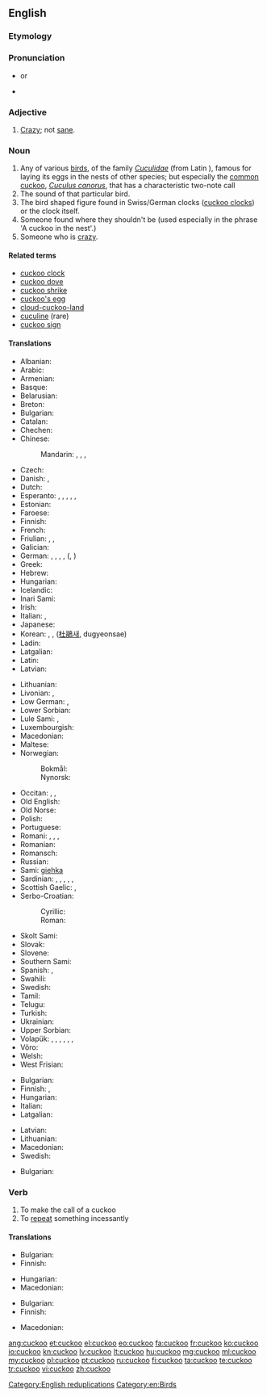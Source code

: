 ==English==

{{wikipedia}}

===Etymology===
{{onomat}}

===Pronunciation===
* {{IPA|/ˈkʊkuː/}} or {{IPA|/ˈkuːkuː/}}
* {{audio|en-us-cuckoo.ogg|Audio (US)}}

===Adjective===
{{en-adj}}

# [[crazy|Crazy]]; not [[sane]].

===Noun===
{{en-noun}}

# Any of various [[bird]]s, of the family ''[[Cuculidae]]'' (from Latin {{term|cuculus||cuckoo|lang=la}}), famous for laying its eggs in the nests of other species; but especially the [[common cuckoo]], ''[[Cuculus canorus]]'', that has a characteristic two-note call
# The sound of that particular bird.
# The bird shaped figure found in Swiss/German clocks ([[cuckoo clock]]s) or the clock itself.
# Someone found where they shouldn't be (used especially in the phrase 'A cuckoo in the nest'.)
# Someone who is [[crazy]].

====Related terms====
* [[cuckoo clock]]
* [[cuckoo dove]]
* [[cuckoo shrike]]
* [[cuckoo's egg]]
* [[cloud-cuckoo-land]]
* [[cuculine]] (rare)
* [[cuckoo sign]]

====Translations====
{{trans-top|the bird}}
* Albanian: {{t-|sq|qyqja}}
* Arabic: {{t-|ar|وقواق|m|tr=waqwaaq}}
* Armenian: {{t-|hy|կկու|tr=kku}}
* Basque: {{t-|eu|kuku}}
* Belarusian: {{t-|be|зязюля|tr=zjazjúlja}}
* Breton: {{t+|br|koukoug}}
* Bulgarian: {{t-|bg|обикновена кукувица|tr=obiknovena kukuvica|f}}
* Catalan: {{t-|ca|cucut|m}}
* Chechen: {{tø|ce|оттйокх}}
* Chinese:
*: Mandarin: {{t|cmn|杜鵑|sc=Hani}}, {{t|cmn|杜鹃|tr=dùjuān|sc=Hani}}, {{t|cmn|布穀|sc=Hani}}, {{t|cmn|布谷|tr=bùgǔ|sc=Hani}}
* Czech: {{t-|cs|kukačka|f}}
* Danish: {{qualifier|♂♀}} {{t-|da|gøg|c}}, {{qualifier|♂♀ offspring, young}} {{t-|da|gøgeunge|c}}
* Dutch: {{t+|nl|koekoek|m}}
* Esperanto: {{qualifier|♂♀}} {{t-|eo|kukolo}}, {{qualifier|♂}} {{t-|eo|virkukolo}}, {{qualifier|♀}} {{t-|eo|kukolino}}, {{qualifier|♂♀ offspring}} {{t-|eo|kukolido}}, {{qualifier|♂ offspring}} {{t-|eo|virkukolido}}, {{qualifier|♀ offspring}} {{t-|eo|kukolidino}}
* Estonian: {{t+|et|kägu}}
* Faroese: {{t-|fo|geykur}}
* Finnish: {{t+|fi|käki}}
* French: {{t+|fr|coucou|m}}
* Friulian: {{tø|fur|cuc}}, {{tø|fur|cuců}}, {{tø|fur|cucuc}}
* Galician: {{t-|gl|cuco|m}}
* German: {{qualifier|♂♀}} {{t+|de|Kuckuck|m}}, {{qualifier|♂}} {{t-|de|Kuckucksmännchen|n}}, {{qualifier|♀}} {{t-|de|Kuckucksweibchen|n}}, {{qualifier|obsolete ♂♀}} {{t+|de|Gauch|m}}, ({{t-|de|Gauche|m|p}}, {{t-|de|Gäuche|m|p}})
* Greek: {{t+|el|κούκος|tr=kúkos}}
* Hebrew: {{t-|he|קוקייה|f|alt=קוּקִיָה|tr=kukiyá}}
* Hungarian: {{t+|hu|kakukk}}
* Icelandic: {{t+|is|gaukur|m}}
* Inari Sami: {{tø|smn|kiehâ}}
* Irish: {{t-|ga|cuach}}
* Italian: {{t+|it|cuculo|m}}, {{t+|it|cucù|m}}
* Japanese: {{t-|ja|カッコウ|tr=kakkō}}
* Korean: {{t-|ko|뻐꾸기|tr=ppeokkugi}}, {{t-|ko|두견새}}, ([[杜鵑]]새, dugyeonsae)
* Ladin: {{tø|lld|cuch}}
* Latgalian: {{tø|ltg|dzagiuze}}
* Latin: {{t-|la|cuculus|m}}
* Latvian: {{t-|lv|dzeguze}}
{{trans-mid}}
* Lithuanian: {{t+|lt|gegutė}}
* Livonian: {{tø|liv|keg}}, {{tø|liv|kukūlind}}
* Low German: {{t+|nds|Kuukuuk|m}}, {{t|nds|kukuuk|m}}
* Lower Sorbian: {{t|dsb|kukawa}}
* Lule Sami: {{tø|smj|giehka}}, {{tø|smj|ránatjalådde}}
* Luxembourgish: {{t-|lb|Guckuck|m}}
* Macedonian: {{t-|mk|кукавица|f|tr=kukávica}}
* Maltese: {{t-|mt|daqquqa kaħla|f}}
* Norwegian:
*: Bokmål: {{t-|no|gjøk|m}}
*: Nynorsk: {{t-|nn|gauk|m}}
* Occitan: {{t+|oc|coguol|m}}, {{t+|oc|coguou|m}}, {{t+|oc|cocut|m}}
* Old English: {{t-|ang|geac|m|alt=ġēac}}
* Old Norse: {{tø|non|gaukur|m}}
* Polish: {{t+|pl|kukułka|f}}
* Portuguese: {{t+|pt|cuco|m}}
* Romani: {{tø|rom|kukuriezo|m}}, {{tø|rom|chuhuriezo|m}}, {{tø|rom|kukuriashka|f}}, {{tø|rom|chuhuriashka|f}}
* Romanian: {{t+|ro|cuc}}
* Romansch: {{t-|rm|cucu}}
* Russian: {{t+|ru|кукушка|f|tr=kukúška}}
* Sami: [[giehka]]
* Sardinian: {{t|sc|cucu}}, {{t|sc|cucui}}, {{t|sc|cucuperra}}, {{t|sc|cucuperrai}}, {{t|sc|cucuevvai}}, {{t|sc|cucumarei}}
* Scottish Gaelic: {{t-|gd|cuthag|f}}, {{t-|gd|cuach|f}}
* Serbo-Croatian:
*: Cyrillic: {{t-|sh|кукавица|f|sc=Cyrl}}
*: Roman: {{t-|sh|kukavica|f}}
* Skolt Sami: {{tø|sms|ǩiõkk}}
* Slovak: {{t-|sk|kukučka|f}}
* Slovene: {{t+|sl|kukavica|f}}
* Southern Sami: {{tø|sma|gïege}}
* Spanish: {{t+|es|cuco|m}}, {{t+|es|cuclillo|m}}
* Swahili: {{t-|sw|kekeo}}
* Swedish: {{t+|sv|gök|c}}
* Tamil: {{t+|ta|குயில்|tr=kuyil|sc=Taml}}
* Telugu: {{t+|te|కోకిల}}
* Turkish: {{t+|tr|guguk}}
* Ukrainian: {{t-|uk|зозуля|f|tr=zozúlja}}
* Upper Sorbian: {{t|hsb|kokula}}
* Volapük: {{qualifier|♂♀}} {{t+|vo|kukuk}}, {{qualifier|♂}} {{t-|vo|hikukuk}}, {{qualifier|♀}} {{t-|vo|jikukuk}}, {{qualifier|♂♀ offspring}} {{t-|vo|kukukül}}, {{qualifier|♂ offspring}} {{t-|vo|hikukukül}}, {{qualifier|♀ offspring}} {{t-|vo|jikukukül}}, {{qualifier|older term, obsolete}} {{t-|vo|kuklit}}
* Võro: {{tø|vro|kägo}}
* Welsh: {{t-|cy|cog}}
* West Frisian: {{t+|fy|koekoek}}
{{trans-bottom}}

{{trans-top|the sound}}
* Bulgarian: {{t-|bg|кукане|n}}
* Finnish: {{t-|fi|kukunta}}, {{t+|fi|kukkuu}}
* Hungarian: {{t+|hu|kakukk}}
* Italian: {{t-|it|cu cu}}
* Latgalian: {{tø|ltg|kiukuot}}
{{trans-mid}}
* Latvian: {{t-|lv|kūkot}}
* Lithuanian: {{t-|lt|kukuoti}}
* Macedonian: {{t-|mk|ку-ку|tr=ku-ku}}
* Swedish: {{t+|sv|kucku}}
{{trans-bottom}}

{{trans-top|someone crazy}}
* Bulgarian: {{t+|bg|чалнат|m}}
{{trans-mid}}
{{trans-bottom}}

===Verb===
{{en-verb}}

# To make the call of a cuckoo
# To [[repeat]] something incessantly

====Translations====
{{trans-top|to make the call of a cuckoo}}
* Bulgarian: {{t-|bg|кукам}}
* Finnish: {{t+|fi|kukkua}}
{{trans-mid}}
* Hungarian: {{t-|hu|kakukkol}}
* Macedonian: {{t-|mk|кука|tr=kúka}}
{{trans-bottom}}

{{trans-top|to repeat something incessantly}}
* Bulgarian: {{t-|bg|повтарям монотонно}}
* Finnish: {{t+|fi|hokea}}
{{trans-mid}}
* Macedonian: {{t-|mk|вергла|tr=vérgla}}
{{trans-bottom}}

[[Category:English reduplications]]
[[Category:en:Birds]]

[[ang:cuckoo]]
[[et:cuckoo]]
[[el:cuckoo]]
[[eo:cuckoo]]
[[fa:cuckoo]]
[[fr:cuckoo]]
[[ko:cuckoo]]
[[io:cuckoo]]
[[kn:cuckoo]]
[[lv:cuckoo]]
[[lt:cuckoo]]
[[hu:cuckoo]]
[[mg:cuckoo]]
[[ml:cuckoo]]
[[my:cuckoo]]
[[pl:cuckoo]]
[[pt:cuckoo]]
[[ru:cuckoo]]
[[fi:cuckoo]]
[[ta:cuckoo]]
[[te:cuckoo]]
[[tr:cuckoo]]
[[vi:cuckoo]]
[[zh:cuckoo]]